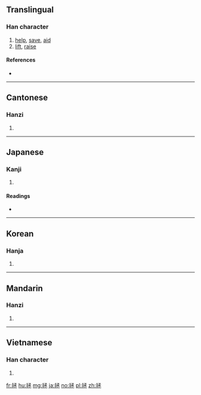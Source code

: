 ==Translingual==

===Han character===
{{Han char|rn=64|rad=手|as=06|sn=9|four=57013|canj=QNEM|ids=⿰扌丞}}

# [[help]], [[save]], [[aid]]
# [[lift]], [[raise]]

====References====
* {{Han ref|kx=0427.220|dkj=11991|dj=0776.190|hdz=31876.080|uh=62EF|ud=25327|bh=AC40|bd=44096}}

----

==Cantonese==

===Hanzi===
{{yue-hanzi|jyut=[[cing2]]|y=ching2}}

# {{defn|lang=yue|sort=手06}}

----

==Japanese==

===Kanji===
{{ja-kanji|grade=|rs=手06}}

# {{defn|lang=ja|sort=手06}}

====Readings====
* {{ja-readings|on=[[じょう]] (jō), [[しょう]] (shō)|kun=[[すくう]] (sukuu)}}

----

==Korean==

===Hanja===
{{ko-hanja|hangeul=증|eumhun=|rv=jeung|mr=chŭng|y=cung}}

# {{defn|lang=ko|sort=手06}}

----

==Mandarin==

===Hanzi===
{{cmn-hanzi|pin=[[zhěng]] ([[zheng3]]), [[zā]] ([[za1]])|wg=cheng<sup>3</sup>, tsa<sup>1</sup>}}

# {{defn|lang=cmn|sort=手06}}

----

==Vietnamese==

===Han character===
{{vi-hantu|chửng|rs=手06}}

# {{defn|lang=vi|sort=手06}}

[[fr:拯]]
[[hu:拯]]
[[mg:拯]]
[[ja:拯]]
[[no:拯]]
[[pl:拯]]
[[zh:拯]]